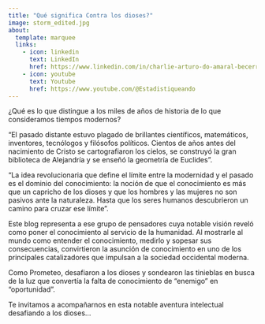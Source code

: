 ```yaml
---
title: "Qué significa Contra los dioses?"
image: storm_edited.jpg
about:
  template: marquee
  links:
    - icon: linkedin
      text: LinkedIn
      href: https://www.linkedin.com/in/charlie-arturo-do-amaral-becerra/
    - icon: youtube
      text: Youtube
      href: https://www.youtube.com/@Estadistiqueando
---
```


¿Qué es lo que distingue a los miles de años de historia de lo que consideramos tiempos modernos?

"El pasado distante estuvo plagado de brillantes científicos, matemáticos, inventores, tecnólogos y filósofos políticos. Cientos de años antes del nacimiento de Cristo se cartografiaron los cielos, se construyó la gran biblioteca de Alejandría y se enseñó la geometría de Euclides".

"La idea revolucionaria que define el límite entre la modernidad y el pasado es el dominio del conocimiento: la noción de que el conocimiento es más que un capricho de los dioses y que los hombres y las mujeres no son pasivos ante la naturaleza. Hasta que los seres humanos descubrieron un camino para cruzar ese límite".

Este blog representa a ese grupo de pensadores cuya notable visión reveló como poner el conocimiento al servicio de la humanidad. Al mostrarle al mundo como entender el conocimiento, medirlo y sopesar sus consecuencias, convirtieron la asunción de conocimiento en uno de los principales catalizadores que impulsan a la sociedad occidental moderna.

Como Prometeo, desafiaron a los dioses y sondearon las tinieblas en busca de la luz que convertía la falta de conocimiento de "enemigo" en "oportunidad".

Te invitamos a acompañarnos en esta notable aventura intelectual desafiando a los dioses...
